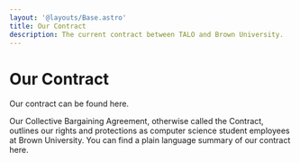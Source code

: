 ```yaml
---
layout: '@layouts/Base.astro'
title: Our Contract
description: The current contract between TALO and Brown University.
---
```


# Our Contract

Our contract can be found here.

Our Collective Bargaining Agreement, otherwise called the Contract, outlines our rights and protections as computer science student employees at Brown University. You can find a plain language summary of our contract here. 
